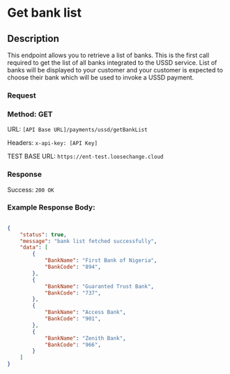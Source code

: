 
# Get bank list

## Description
This endpoint allows you to retrieve a list of banks. This is the first call required to get the list of all banks integrated to the USSD service. List of banks will be displayed to your customer and your customer is expected to choose their bank which will be used to invoke a USSD payment.



### Request
### Method: GET
URL: 
      ```[API Base URL]/payments/ussd/getBankList```

Headers: 
      ```x-api-key: [API Key] ```

TEST BASE URL: 
      ```https://ent-test.loosechange.cloud```

### Response
Success: ```200 OK```

### Example Response Body:

<CodeGroup>

```json bankList

{
    "status": true,
    "message": "bank list fetched successfully",
    "data": [
        {
            "BankName": "First Bank of Nigeria",
            "BankCode": "894",
        },
        {
            "BankName": "Guaranted Trust Bank",
            "BankCode": "737",
        },
        {
            "BankName": "Access Bank",
            "BankCode": "901",
        },
        {
            "BankName": "Zenith Bank",
            "BankCode": "966",
        }
    ]
}
```
</CodeGroup>

